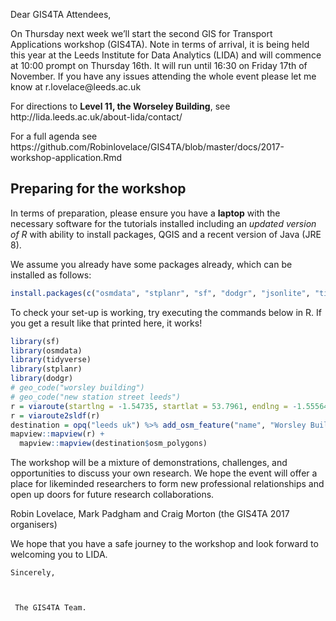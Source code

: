 Dear GIS4TA Attendees,

On Thursday next week we'll start the second GIS for Transport Applications workshop (GIS4TA).
Note in terms of arrival, it is being held this year at the Leeds Institute for Data Analytics (LIDA) and will commence at 10:00 prompt on Thursday 16th.
It will run until 16:30 on Friday 17th of November. 
If you have any issues attending the whole event please let me know at r.lovelace@leeds.ac.uk

For directions to **Level 11, the Worseley Building**, see http://lida.leeds.ac.uk/about-lida/contact/

For a full agenda see https://github.com/Robinlovelace/GIS4TA/blob/master/docs/2017-workshop-application.Rmd

## Preparing for the workshop

In terms of preparation, please ensure you have a **laptop** with the necessary software for the tutorials installed including an *updated version of R* with ability to install packages, QGIS and a recent version of Java (JRE 8).

We assume you already have some packages already, which can be installed as follows:

```r
install.packages(c("osmdata", "stplanr", "sf", "dodgr", "jsonlite", "tidyverse", "mapview"))
```

To check your set-up is working, try executing the commands below in R.
If you get a result like that printed here, it works!

```r
library(sf)
library(osmdata)
library(tidyverse)
library(stplanr)
library(dodgr)
# geo_code("worsley building")
# geo_code("new station street leeds")
r = viaroute(startlng = -1.54735, startlat = 53.7961, endlng = -1.555641, endlat = 53.803290)
r = viaroute2sldf(r)
destination = opq("leeds uk") %>% add_osm_feature("name", "Worsley Building") %>% osmdata_sf()
mapview::mapview(r) +
  mapview::mapview(destination$osm_polygons)
```


The workshop will be a mixture of demonstrations, challenges, and opportunities to discuss your own research. We hope the event will offer a place for likeminded researchers to form new professional relationships and open up doors for future research collaborations.

Robin Lovelace, Mark Padgham and Craig Morton (the GIS4TA 2017 organisers)

   We hope that you have a safe journey to the workshop and look forward to welcoming you to LIDA.

    

    Sincerely,

     

     The GIS4TA Team.
